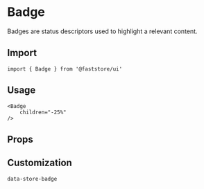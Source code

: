 
# Badge

Badges are status descriptors used to highlight a relevant content.

## Import

```tsx
import { Badge } from '@faststore/ui'
```

## Usage

```tsx live
<Badge
    children="-25%"
/>
```

## Props

<PropsComponent
    name="testId"
    type= "string"
    description="ID to find this component in testing tools (e.g.: cypress, testing library, and jest)."
    defaultValue="store-badge"
/>

## Customization

`data-store-badge`